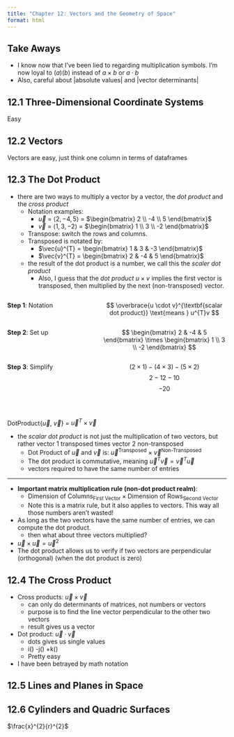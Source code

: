 ```yaml
---
title: "Chapter 12: Vectors and the Geometry of Space"
format: html
--- 
```



## Take Aways

- I know now that I've been lied to regarding multiplication symbols. I'm now loyal to $(a)(b)$ instead of $a \times b$ or $a \cdot b$
- Also, careful about $| \text{absolute values} |$ and $| \text{vector determinants} |$

## 12.1 Three-Dimensional Coordinate Systems

Easy

## 12.2 Vectors

Vectors are easy, just think one column in terms of dataframes

## 12.3 The Dot Product

- there are two ways to multiply a vector by a vector, the *dot product* and the *cross product* 
    - Notation examples: 
        - $\vec{u}$ = $\left< 2, -4, 5 \right>$ = $\begin{bmatrix} 2 \\ -4 \\ 5 \end{bmatrix}$
        - $\vec{v}$ = $\left< 1, 3, -2 \right>$ = $\begin{bmatrix} 1 \\ 3 \\ -2 \end{bmatrix}$
    - Transpose: switch the rows and columns. 
    - Transposed is notated by:
        - $\vec{u}^{T} = \begin{bmatrix} 1 & 3 & -3 \end{bmatrix}$
        - $\vec{v}^{T} = \begin{bmatrix} 2 & -4 & 5 \end{bmatrix}$
    - the result of the dot product is a number, we call this the *scaler dot product*
        - Also, I guess that the *dot product* $u \times v$ implies the first vector is transposed, then multiplied by the next (non-transposed) vector. 

::: columns
::: {.column width="35%"}
**Step 1**: Notation
:::
::: {.column width="3%"}
:::
::: {.column width="62%"}
$$
\overbrace{u \cdot v}^{\textbf{scalar dot product}} \text{means } u^{T}v 
$$
:::
:::

::: columns
::: {.column width="35%"}
**Step 2**: Set up
:::
::: {.column width="3%"}
:::
::: {.column width="62%"}
$$
\begin{bmatrix} 2 & -4 & 5 \end{bmatrix} 
\times
\begin{bmatrix} 1 \\ 3 \\ -2 \end{bmatrix} 
$$
:::
:::
 
::: columns
::: {.column width="35%"}
**Step 3**: Simplify
:::
::: {.column width="3%"}
:::
::: {.column width="62%"}
$$
(2 \times 1) - (4 \times 3) - (5 \times 2) 
$$
$$
2 - 12 - 10 
$$
$$
-20
$$
:::
:::

<br>

DotProduct{$\vec{u}$, $\vec{v}$} = $\vec{u}^{T} \times \vec{v}$
<br>

- the *scalar dot product* is not just the multiplication of two vectors, but rather vector 1 transposed times vector 2 non-transposed
    - Dot Product of $\vec{u}$ and $\vec{v}$ is: $\vec{u}^{\text{Transposed}} \times \vec{v}^{\text{Non-Transposed}}$ 
    - The dot product is commutative, meaning $\vec{u}^{T}\vec{v} = \vec{v}^{T}\vec{u}$  
    - vectors required to have the same number of entries

---- 

- **Important matrix multiplication rule (non-dot product realm)**: 
    - $\text{Dimension of Columns}_{\text{First Vector}} \times \text{Dimension of Rows}_{\text{Second Vector}}$
    - Note this is a matrix rule, but it also applies to vectors. This way all those numbers aren't wasted!
- As long as the two vectors have the same number of entries, we can compute the dot product.  
    - then what about three vectors multiplied?
- $\vec{u} \times \vec{u} = \vec{u}^{2}$ 
- The dot product allows us to verify if two vectors are perpendicular (orthogonal) (when the dot product is zero)


## 12.4 The Cross Product

- Cross products: $\vec{u} \times \vec{v}$
    - can only do determinants of matrices, not numbers or vectors
    - purpose is to find the line vector perpendicular to the other two vectors
    - result gives us a vector
- Dot product: $\vec{u} \cdot \vec{v}$
    - dots gives us single values
    - i() -j() +k()
    - Pretty easy
- I have been betrayed by math notation

## 12.5 Lines and Planes in Space



## 12.6 Cylinders and Quadric Surfaces

$\frac{x}^{2}{r}^{2}$

